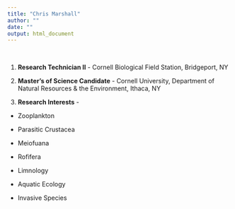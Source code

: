 ---
title: "Chris Marshall"
author: ""
date: ""
output: html_document
---


<br>

1. **Research Technician II** - Cornell Biological Field Station, Bridgeport, NY

2. **Master's of Science Candidate** - Cornell University, Department of Natural Resources & the Environment, Ithaca, NY

3. **Research Interests** - 

* Zooplankton 

* Parasitic Crustacea

* Meiofuana 

* Rofifera 

* Limnology 

* Aquatic Ecology

* Invasive Species 